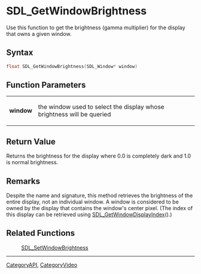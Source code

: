 
= SDL_GetWindowBrightness =
Use this function to get the brightness (gamma multiplier) for the display that owns a given window.


== Syntax ==
<syntaxhighlight lang='c++'>
float SDL_GetWindowBrightness(SDL_Window* window)
</syntaxhighlight>

== Function Parameters ==
{|
|'''window'''
|the window used to select the display whose brightness will be queried
|}

== Return Value ==
Returns the brightness for the display where 0.0 is completely dark and 1.0 is normal brightness.

== Remarks ==
Despite the name and signature, this method retrieves the brightness of the entire display, not an individual window. A window is considered to be owned by the display that contains the window's center pixel. (The index of this display can be retrieved using [[SDL_GetWindowDisplayIndex]]().)

== Related Functions ==
:[[SDL_SetWindowBrightness]]

----
[[CategoryAPI]], [[CategoryVideo]]
